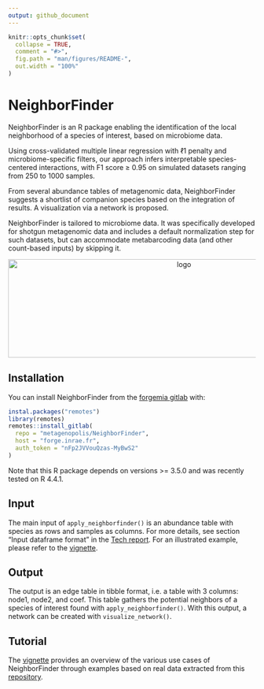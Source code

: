 ```yaml
---
output: github_document
---
```


<!-- README.md is generated from README.Rmd. Please edit that file -->

```r
knitr::opts_chunk$set(
  collapse = TRUE,
  comment = "#>",
  fig.path = "man/figures/README-",
  out.width = "100%"
)
```

# NeighborFinder

<!-- badges: start -->
<!-- badges: end -->

NeighborFinder is an R package enabling the identification of the local neighborhood of a species of interest, based on microbiome data.

Using cross-validated multiple linear regression with ℓ1 penalty and microbiome-specific filters, our approach infers interpretable species-centered interactions, with F1 score ≥ 0.95 on simulated datasets ranging from 250 to 1000 samples.

From several abundance tables of metagenomic data, NeighborFinder suggests a shortlist of companion species based on the integration of results. A visualization via a network is proposed.

NeighborFinder is tailored to microbiome data. It was specifically developed for shotgun metagenomic data and includes a default 
normalization step for such datasets, but can accommodate metabarcoding data (and other count-based inputs) by skipping it. 

<p align="center">
  <img src="vignettes/LOGO_NeighborFinder_black.jpg" width="700" height="200" alt="logo">
</p>

## Installation

You can install NeighborFinder from the [forgemia gitlab](metagenopolis/NeighborFinder) with:

```r
instal.packages("remotes")
library(remotes)
remotes::install_gitlab(
  repo = "metagenopolis/NeighborFinder",
  host = "forge.inrae.fr",
  auth_token = "nFp2JVVouQzas-MyBwS2"
)
```

Note that this R package depends on versions >= 3.5.0 and was recently tested on R 4.4.1.

## Input

The main input of ```apply_neighborfinder()``` is an abundance table with species as rows and samples as columns. 
For more details, see section "Input dataframe format" in the [Tech report](vignettes/NeighborFinder_technical_report.Rmd). For an illustrated example, please refer to the [vignette](vignettes/NeighborFinder_vignette.Rmd).

## Output

The output is an edge table in tibble format, i.e. a table with 3 columns: node1, node2, and coef. This table gathers the potential neighbors of a species of interest found with ```apply_neighborfinder()```. With this output, a network can be created with ```visualize_network()```.

## Tutorial

The [vignette](vignettes/NeighborFinder_vignette.Rmd) provides an overview of the various use cases of NeighborFinder 
through examples based on real data extracted from this [repository](https://doi.org/10.57745/7IVO3E).


